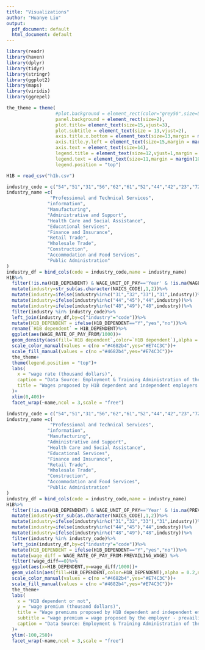```yaml
---
title: "Visualizations"
author: "Huanye Liu"
output:
  pdf_document: default
  html_document: default
---
```



```r
library(readr)
library(haven)
library(dplyr)
library(tidyr)
library(stringr)
library(ggplot2)
library(maps)
library(viridis)
library(ggrepel)
```
```r
the_theme = theme(
                  #plot.background = element_rect(color="grey50",size=5),
                  panel.background = element_rect(size=2),
                  plot.title= element_text(size=15,vjust=3),
                  plot.subtitle = element_text(size = 13,vjust=2),
                  axis.title.x.bottom = element_text(size=13,margin = margin(t=20,r=0,b=20,l=0)),
                  axis.title.y.left = element_text(size=15,margin = margin(t=0,r=30,b=0,l=20)),
                  axis.text = element_text(size=14),
                  legend.title = element_text(size=12,vjust=1,margin = margin(10,10,10,10)), 
                  legend.text = element_text(size=11,margin = margin(10,10,10,10)),
                  legend.position = "top")
```

```r
H1B = read_csv("h1b.csv")
```
```r
industry_code = c("54","51","31","56","62","61","52","44","42","23","72","92")
industry_name =c(
            	"Professional and Technical Services",
               "information",
               "Manufacturing",
               "Administrative and Support",
               "Health Care and Social Assistance",
               "Educational Services",
               "Finance and Insurance",
               "Retail Trade",
               "Wholesale Trade",
               "Construction",
               "Accommodation and Food Services",
               "Public Administration"
)
industry_df = bind_cols(code = industry_code,name = industry_name)
H1B%>%
  filter(!is.na(H1B_DEPENDENT) & WAGE_UNIT_OF_PAY=='Year' & !is.na(WAGE_RATE_OF_PAY_FROM)) %>%
  mutate(industry=str_sub(as.character(NAICS_CODE),1,2))%>%
  mutate(industry=ifelse(industry%in%c("31","32","33"),"31",industry))%>%
  mutate(industry=ifelse(industry%in%c("44","45"),"44",industry))%>%
  mutate(industry=ifelse(industry%in%c("48","49"),"48",industry))%>%
  filter(industry %in% industry_code)%>%
  left_join(industry_df,by=c("industry"="code"))%>%
  mutate(H1B_DEPENDENT = ifelse(H1B_DEPENDENT=="Y","yes","no"))%>%
  rename(`H1B dependent` = H1B_DEPENDENT)%>%
  ggplot(aes(WAGE_RATE_OF_PAY_FROM/1000))+
  geom_density(aes(fill=`H1B dependent`,color=`H1B dependent`),alpha = 0.2,na.rm=T)+
  scale_color_manual(values = c(no ="#4682b4",yes="#E74C3C"))+
  scale_fill_manual(values = c(no ="#4682b4",yes="#E74C3C"))+
  the_theme+
  theme(legend.position = "top")+
  labs(
    x = "wage rate (thousand dollars)",
    caption = "Data Source: Employment & Training Administration of the U.S. Department of Labor\n\n\n\n\n",
    title = "Wages proposed by H1B dependent and independent employers from 12 industries in 2017"
  )+
  xlim(0,400)+
  facet_wrap(~name,ncol = 3,scale = "free")
```
              

\pagebreak    
             
               
```r
industry_code = c("54","51","31","56","62","61","52","44","42","23","72","92")
industry_name =c(
            	"Professional and Technical Services",
               "information",
               "Manufacturing",
               "Administrative and Support",
               "Health Care and Social Assistance",
               "Educational Services",
               "Finance and Insurance",
               "Retail Trade",
               "Wholesale Trade",
               "Construction",
               "Accommodation and Food Services",
               "Public Administration"
)
industry_df = bind_cols(code = industry_code,name = industry_name)
H1B%>%
  filter(!is.na(H1B_DEPENDENT) & WAGE_UNIT_OF_PAY=='Year' & !is.na(PREVAILING_WAGE)&!is.na(WAGE_RATE_OF_PAY_FROM)) %>%
  mutate(industry=str_sub(as.character(NAICS_CODE),1,2))%>%
  mutate(industry=ifelse(industry%in%c("31","32","33"),"31",industry))%>%
  mutate(industry=ifelse(industry%in%c("44","45"),"44",industry))%>%
  mutate(industry=ifelse(industry%in%c("48","49"),"48",industry))%>%
  filter(industry %in% industry_code)%>%
  left_join(industry_df,by=c("industry"="code"))%>%
  mutate(H1B_DEPENDENT = ifelse(H1B_DEPENDENT=="Y","yes","no"))%>%
  mutate(wage_diff = WAGE_RATE_OF_PAY_FROM-PREVAILING_WAGE) %>%
  filter(!wage_diff==0)%>%
  ggplot(aes(x=H1B_DEPENDENT,y=wage_diff/1000))+
  geom_violin(aes(fill=H1B_DEPENDENT,color=H1B_DEPENDENT),alpha = 0.2,na.rm=T,show.legend = F)+
  scale_color_manual(values = c(no ="#4682b4",yes="#E74C3C"))+
  scale_fill_manual(values = c(no ="#4682b4",yes="#E74C3C"))+
  the_theme+
  labs(
    x = "H1B dependent or not",
    y = "wage premium (thousand dollars)",
    title = "Wage premiums proposed by H1B dependent and independent employers from 12 industries in 2017",
    subtitle = "wage premium = wage proposed by the employer - prevailing wage\n",
    caption = "Data Source: Employment & Training Administration of the U.S. Department of Labor"
  )+
  ylim(-100,250)+
  facet_wrap(~name,ncol = 3,scale = "free")
```
        

        
